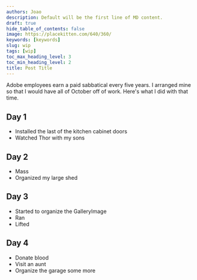 ```yaml
---
authors: Joao
description: Default will be the first line of MD content.
draft: true
hide_table_of_contents: false
image: https://placekitten.com/640/360/
keywords: [keywords]
slug: wip
tags: [wip]
toc_max_heading_level: 3
toc_min_heading_level: 2
title: Post Title
---
```


Adobe employees earn a paid sabbatical every five years. I arranged mine so that I would have all of October off of work. Here's what I did with that time.

<!--truncate-->

## Day 1
- Installed the last of the kitchen cabinet doors
- Watched Thor with my sons

## Day 2
- Mass
- Organized my large shed

## Day 3
- Started to organize the GalleryImage
- Ran
- Lifted

## Day 4
- Donate blood
- Visit an aunt
- Organize the garage some more